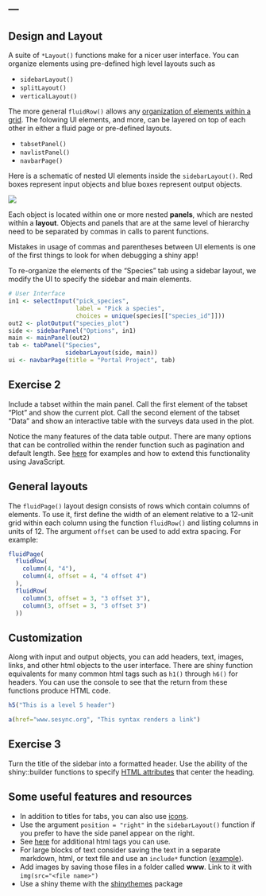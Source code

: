 ---
---

## Design and Layout

A suite of `*Layout()` functions make for a nicer user interface. You can organize elements using pre-defined high level layouts such as

- `sidebarLayout()`
- `splitLayout()`
- `verticalLayout()`

<!--split-->

The more general `fluidRow()` allows any [organization of elements within a grid](http://shiny.rstudio.com/articles/layout-guide.html#grid-layouts-in-depth).
The folowing UI elements, and more, can be layered on top of each other in either a fluid page or pre-defined layouts.

- `tabsetPanel()`
- `navlistPanel()`
- `navbarPage()`

<!--split-->

Here is a schematic of nested UI elements inside the `sidebarLayout()`. Red boxes represent input objects and blue boxes represent output objects.

![]({{ site.baseurl }}/images/layout3.png)

<aside class="notes" markdown="block">

Each object is located within one or more nested **panels**, which are nested within a **layout**.
Objects and panels that are at the same level of hierarchy need to be separated by commas in calls to parent functions.

Mistakes in usage of commas and parentheses between UI elements is one of the first things to look for when debugging a shiny app! 

</aside>

<!--split-->

To re-organize the elements of the "Species" tab using a sidebar layout, we modify the UI to specify the sidebar and main elements.

```r
# User Interface
in1 <- selectInput("pick_species",
                   label = "Pick a species",
                   choices = unique(species[["species_id"]]))
out2 <- plotOutput("species_plot")
side <- sidebarPanel("Options", in1)
main <- mainPanel(out2)
tab <- tabPanel("Species",
                sidebarLayout(side, main))
ui <- navbarPage(title = "Portal Project", tab)						      
```

<!--split-->

## Exercise 2

Include a tabset within the main panel. Call the first element of the tabset "Plot" and show the current plot. Call the second element of the tabset "Data" and show an interactive table with the surveys data used in the plot.


<aside class="notes" markdown="block">

Notice the many features of the data table output. There are many options that can be controlled within the render function such as pagination and default length. See [here](http://shiny.rstudio.com/gallery/datatables-options.html) for examples and how to extend this functionality using JavaScript.

</aside>

<!--split-->

## General layouts

The `fluidPage()` layout design consists of rows which contain columns of elements. To use it, first define the width of an element relative to a 12-unit grid within each column using the function `fluidRow()` and listing columns in units of 12. The argument `offset` can be used to add extra spacing. For example:

```r
fluidPage(
  fluidRow(
    column(4, "4"),
    column(4, offset = 4, "4 offset 4")      
  ),
  fluidRow(
    column(3, offset = 3, "3 offset 3"),
    column(3, offset = 3, "3 offset 3")  
  ))

```

<!--split-->

## Customization

Along with input and output objects, you can add headers, text, images, links, and other html objects to the user interface. There are shiny function equivalents for many common html tags such as `h1()` through `h6()` for headers. You can use the console to see that the return from these functions produce HTML code.

```r
h5("This is a level 5 header")
```

```r
a(href="www.sesync.org", "This syntax renders a link")
```

<!--split-->

## Exercise 3

Turn the title of the sidebar into a formatted header. Use the ability of the shiny::builder functions to specify [HTML attributes](http://www.w3schools.com/tags/tag_hn.asp) that center the heading.

<!--split-->

## Some useful features and resources

- In addition to titles for tabs, you can also use [icons](http://shiny.rstudio.com/reference/shiny/latest/icon.html). 
- Use the argument `position = "right"` in the `sidebarLayout()` function if you prefer to have the side panel appear on the right. 
- See [here](http://shiny.rstudio.com/articles/tag-glossary.html) for additional html tags you can use.
- For large blocks of text consider saving the text in a separate markdown, html, or text file and use an `include*` function ([example](http://shiny.rstudio.com/gallery/including-html-text-and-markdown-files.html)). 
- Add images by saving those files in a folder called **www**. Link to it with `img(src="<file name>")`
- Use a shiny theme with the [shinythemes](http://rstudio.github.io/shinythemes/) package
